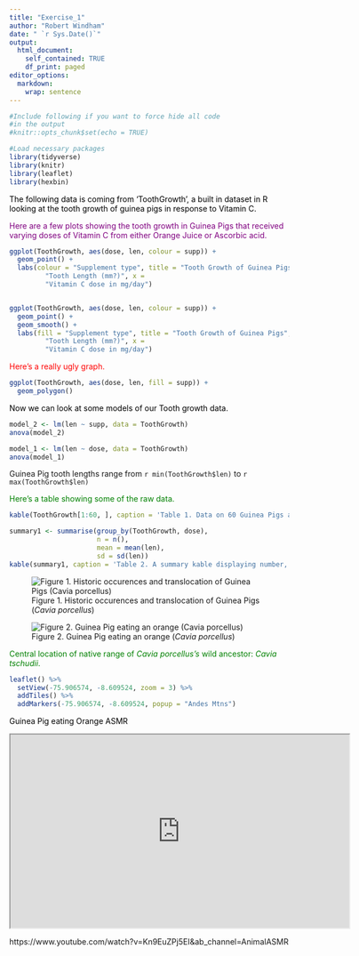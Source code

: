 ```yaml
---
title: "Exercise_1"
author: "Robert Windham"
date: " `r Sys.Date()`"
output: 
  html_document: 
    self_contained: TRUE
    df_print: paged
editor_options:
  markdown:
    wrap: sentence
---
```


```r
#Include following if you want to force hide all code
#in the output
#knitr::opts_chunk$set(echo = TRUE)

#Load necessary packages
library(tidyverse)
library(knitr)
library(leaflet)
library(hexbin)
```

[The following data is coming from 'ToothGrowth', a built in dataset in R looking at the tooth growth of guinea pigs in response to Vitamin C.]{style="color:black"}

[Here are a few plots showing the tooth growth in Guinea Pigs that received varying doses of Vitamin C from either Orange Juice or Ascorbic acid.]{style="color:purple"}
```r
ggplot(ToothGrowth, aes(dose, len, colour = supp)) +
  geom_point() +
  labs(colour = "Supplement type", title = "Tooth Growth of Guinea Pigs", y =
         "Tooth Length (mm?)", x = 
         "Vitamin C dose in mg/day")



```



```r

ggplot(ToothGrowth, aes(dose, len, colour = supp)) +
  geom_point() +
  geom_smooth() +
  labs(fill = "Supplement type", title = "Tooth Growth of Guinea Pigs", y =
         "Tooth Length (mm?)", x = 
         "Vitamin C dose in mg/day")

```




[Here's a really ugly graph.]{style="color:red"}
```r
ggplot(ToothGrowth, aes(dose, len, fill = supp)) +
  geom_polygon()

```


[Now we can look at some models of our Tooth growth data.]{style="color:black"}
```r
model_2 <- lm(len ~ supp, data = ToothGrowth)
anova(model_2)


```



```r
model_1 <- lm(len ~ dose, data = ToothGrowth)
anova(model_1)


```




Guinea Pig tooth lengths range from `r min(ToothGrowth$len)` to `r max(ToothGrowth$len)`




[Here's a table showing some of the raw data.]{style="color:green"}
```r
kable(ToothGrowth[1:60, ], caption = 'Table 1. Data on 60 Guinea Pigs and their associated tooth growth in response to Vitamin C.')

```


```r

summary1 <- summarise(group_by(ToothGrowth, dose),
                      n = n(),
                      mean = mean(len),
                      sd = sd(len))
kable(summary1, caption = 'Table 2. A summary kable displaying number, mean, and standard deviation of tooth length for each dosage of Vitamin C.')

```


![Figure 1. Historic occurences and translocation of Guinea Pigs (*Cavia porcellus*)](images/guinea_pig_range.jpg)





![Figure 2. Guinea Pig eating an orange (*Cavia porcellus*)](images/guinea_pig_orange.jpg.webp)





[Central location of native range of *Cavia porcellus's* wild ancestor: *Cavia tschudii*.]{style="color:green"}

```r
leaflet() %>%
  setView(-75.906574, -8.609524, zoom = 3) %>%
  addTiles() %>%
  addMarkers(-75.906574, -8.609524, popup = "Andes Mtns")

```



[Guinea Pig eating Orange ASMR]{style="color:black"}

<iframe width ="610" height="348"
src= "https://www.youtube.com/watch?v=Kn9EuZPj5EI&ab_channel=AnimalASMR" data-external="1">

</iframe>

https://www.youtube.com/watch?v=Kn9EuZPj5EI&ab_channel=AnimalASMR

